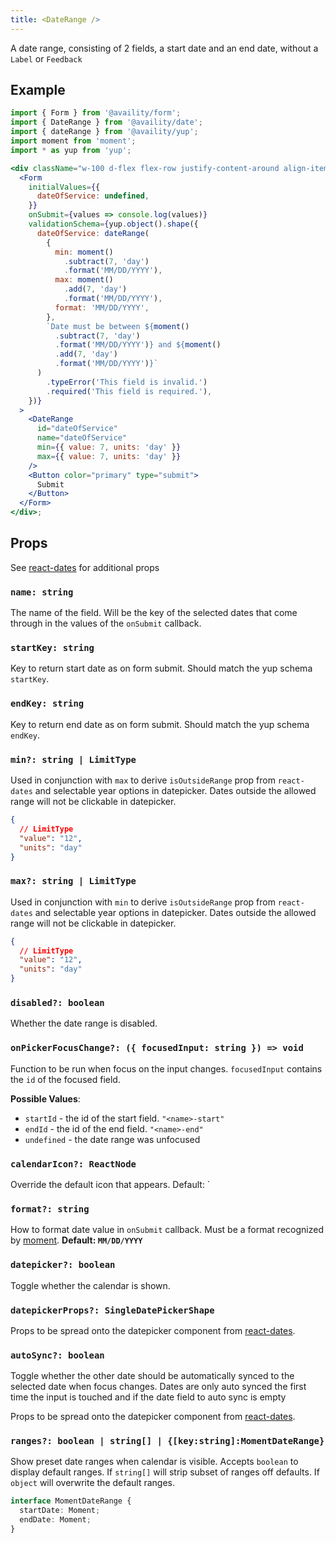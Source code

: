 ```yaml
---
title: <DateRange />
---
```


A date range, consisting of 2 fields, a start date and an end date, without a `Label` or `Feedback`

## Example

```jsx  viewCode=true
import { Form } from '@availity/form';
import { DateRange } from '@availity/date';
import { dateRange } from '@availity/yup';
import moment from 'moment';
import * as yup from 'yup';

<div className="w-100 d-flex flex-row justify-content-around align-items-center">
  <Form
    initialValues={{
      dateOfService: undefined,
    }}
    onSubmit={values => console.log(values)}
    validationSchema={yup.object().shape({
      dateOfService: dateRange(
        {
          min: moment()
            .subtract(7, 'day')
            .format('MM/DD/YYYY'),
          max: moment()
            .add(7, 'day')
            .format('MM/DD/YYYY'),
          format: 'MM/DD/YYYY',
        },
        `Date must be between ${moment()
          .subtract(7, 'day')
          .format('MM/DD/YYYY')} and ${moment()
          .add(7, 'day')
          .format('MM/DD/YYYY')}`
      )
        .typeError('This field is invalid.')
        .required('This field is required.'),
    })}
  >
    <DateRange
      id="dateOfService"
      name="dateOfService"
      min={{ value: 7, units: 'day' }}
      max={{ value: 7, units: 'day' }}
    />
    <Button color="primary" type="submit">
      Submit
    </Button>
  </Form>
</div>;
```

## Props

See [react-dates](https://github.com/airbnb/react-dates#daterangepicker) for additional props

### `name: string`

The name of the field. Will be the key of the selected dates that come through in the values of the `onSubmit` callback.

### `startKey: string`

Key to return start date as on form submit. Should match the yup schema `startKey`.

### `endKey: string`

Key to return end date as on form submit. Should match the yup schema `endKey`.

### `min?: string | LimitType`

Used in conjunction with `max` to derive `isOutsideRange` prop from `react-dates` and selectable year options in datepicker. Dates outside the allowed range will not be clickable in datepicker.

```json hideCopy=true
{
  // LimitType
  "value": "12",
  "units": "day"
}
```

### `max?: string | LimitType`

Used in conjunction with `min` to derive `isOutsideRange` prop from `react-dates` and selectable year options in datepicker. Dates outside the allowed range will not be clickable in datepicker.

```json hideCopy=true
{
  // LimitType
  "value": "12",
  "units": "day"
}
```

### `disabled?: boolean`

Whether the date range is disabled.

### `onPickerFocusChange?: ({ focusedInput: string }) => void`

Function to be run when focus on the input changes. `focusedInput` contains the `id` of the focused field.

**Possible Values**:

- `startId` - the id of the start field. `"<name>-start"`
- `endId` - the id of the end field. `"<name>-end"`
- `undefined` - the date range was unfocused

### `calendarIcon?: ReactNode`

Override the default icon that appears. Default: `<Icon name="calendar" />

### `format?: string`

How to format date value in `onSubmit` callback. Must be a format recognized by [moment](https://momentjs.com/docs/#/displaying/format/). **Default: `MM/DD/YYYY`**

### `datepicker?: boolean`

Toggle whether the calendar is shown.

### `datepickerProps?: SingleDatePickerShape`

Props to be spread onto the datepicker component from [react-dates](https://github.com/airbnb/react-dates#singledatepicker).

### `autoSync?: boolean`

Toggle whether the other date should be automatically synced to the selected date when focus changes. Dates are only auto synced the first time the input is touched and if the date field to auto sync is empty

Props to be spread onto the datepicker component from [react-dates](https://github.com/airbnb/react-dates#singledatepicker).

### `ranges?: boolean | string[] | {[key:string]:MomentDateRange}`

Show preset date ranges when calendar is visible. Accepts `boolean` to display default ranges. If `string[]` will strip subset of ranges off defaults. If `object` will overwrite the default ranges.

```ts hideCopy=true
interface MomentDateRange {
  startDate: Moment;
  endDate: Moment;
}
```
